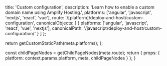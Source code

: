 
  title: 'Custom configuration',
  description:
    'Learn how to enable a custom domain name using Amplify Hosting.',
  platforms: ['angular', 'javascript', 'nextjs', 'react', 'vue'],
  route: '/[platform]/deploy-and-host/custom-configuration',
  canonicalObjects: [
    {
      platforms: ['angular', 'javascript', 'react', 'vue', 'nextjs'],
      canonicalPath: '/javascript/deploy-and-host/custom-configuration/'
    }
  ]
};

  return getCustomStaticPath(meta.platforms);
};

  const childPageNodes = getChildPageNodes(meta.route);
  return {
    props: {
      platform: context.params.platform,
      meta,
      childPageNodes
    }
  };
}

<Overview childPageNodes={props.childPageNodes} />
